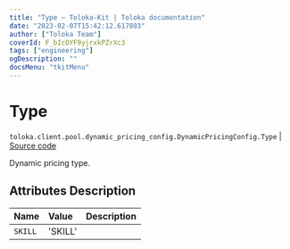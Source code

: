 ```yaml
---
title: "Type — Toloka-Kit | Toloka documentation"
date: "2023-02-07T15:42:12.617803"
author: ["Toloka Team"]
coverId: F_bIcOYF9yjrxkPZrXc3
tags: ["engineering"]
ogDescription: ""
docsMenu: "tkitMenu"
---
```


# Type
`toloka.client.pool.dynamic_pricing_config.DynamicPricingConfig.Type` | [Source code](https://github.com/Toloka/toloka-kit/blob/v1.1.3/src/client/pool/dynamic_pricing_config.py#L22)

Dynamic pricing type.

## Attributes Description

| Name | Value | Description |
| :------| :-----------| :----------|
`SKILL`|'SKILL'|